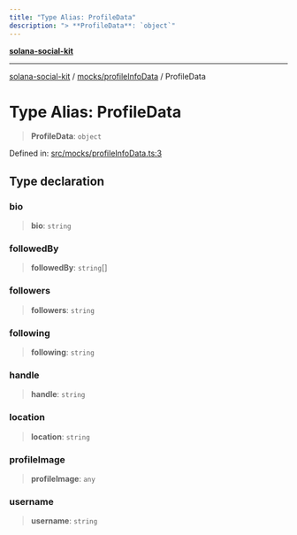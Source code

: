 ```yaml
---
title: "Type Alias: ProfileData"
description: "> **ProfileData**: `object`"
---
```


[**solana-social-kit**](../../../README.mdx)

***

[solana-social-kit](../../../README.mdx) / [mocks/profileInfoData](../README.mdx) / ProfileData

# Type Alias: ProfileData

> **ProfileData**: `object`

Defined in: [src/mocks/profileInfoData.ts:3](https://github.com/SendArcade/solana-app-kit/blob/bd4b3556b8f469c27ebb06f4df65b3a36b43ba3b/src/mocks/profileInfoData.ts#L3)

## Type declaration

### bio

> **bio**: `string`

### followedBy

> **followedBy**: `string`[]

### followers

> **followers**: `string`

### following

> **following**: `string`

### handle

> **handle**: `string`

### location

> **location**: `string`

### profileImage

> **profileImage**: `any`

### username

> **username**: `string`
